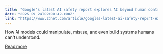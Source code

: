 ```yaml
---
title: "Google's latest AI safety report explores AI beyond human control"
date: "2025-09-24T02:00:42.000Z"
link: "https://www.zdnet.com/article/googles-latest-ai-safety-report-explores-ai-beyond-human-control/"
---
```


How AI models could manipulate, misuse, and even build systems humans can't understand.

[Read more](https://www.zdnet.com/article/googles-latest-ai-safety-report-explores-ai-beyond-human-control/)
